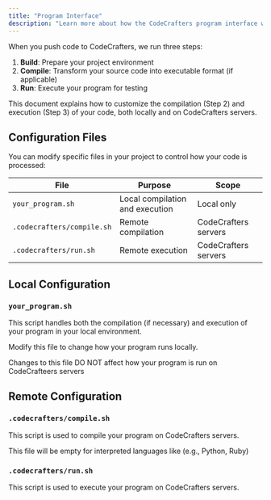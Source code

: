 ```yaml
---
title: "Program Interface"
description: "Learn more about how the CodeCrafters program interface works"
---
```


When you push code to CodeCrafters, we run three steps:

1. **Build**: Prepare your project environment
2. **Compile**: Transform your source code into executable format (if applicable)
3. **Run**: Execute your program for testing

This document explains how to customize the compilation (Step 2) and execution (Step 3) of your code, both locally and on CodeCrafters servers.

## Configuration Files

You can modify specific files in your project to control how your code is processed:

| File | Purpose | Scope |
|------|---------|-------|
| `your_program.sh` | Local compilation and execution | Local only |
| `.codecrafters/compile.sh` | Remote compilation | CodeCrafters servers |
| `.codecrafters/run.sh` | Remote execution | CodeCrafters servers |

## Local Configuration

### `your_program.sh`

This script handles both the compilation (if necessary) and execution of your program in your local environment.

Modify this file to change how your program runs locally.

Changes to this file DO NOT affect how your program is run on CodeCrafteers servers

## Remote Configuration

### `.codecrafters/compile.sh`

This script is used to compile your program on CodeCrafters servers.

<Note>This file will be empty for interpreted languages like (e.g., Python, Ruby) </Note>

### `.codecrafters/run.sh`

This script is used to execute your program on CodeCrafters servers.

